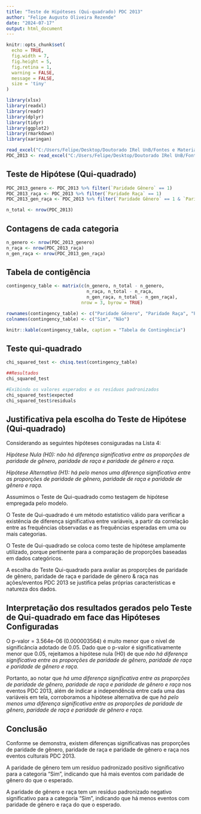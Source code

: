 ```yaml
---
title: "Teste de Hipóteses (Qui-quadrado) PDC 2013"
author: "Felipe Augusto Oliveira Rezende"
date: "2024-07-17"
output: html_document
---
```

```r

knitr::opts_chunk$set(
  echo = TRUE,
  fig.width = 7,
  fig.height = 5,
  fig.retina = 1,
  warning = FALSE,
  message = FALSE,
  size = 'tiny'
)
```

```r
library(xlsx)
library(readxl)
library(readr)
library(dplyr)
library(tidyr)
library(ggplot2)
library(rmarkdown)
library(xaringan)

read_excel("C:/Users/Felipe/Desktop/Doutorado IRel UnB/Fontes e Materiais de Pesquisa Empírica Doutorado/Base de Dados PDC 2013_MetQuanti_FelipeAugustoOliveiraRezende.xlsx")
PDC_2013 <- read_excel("C:/Users/Felipe/Desktop/Doutorado IRel UnB/Fontes e Materiais de Pesquisa Empírica Doutorado/Base de Dados PDC 2013_MetQuanti_FelipeAugustoOliveiraRezende.xlsx")

```

## Teste de Hipótese (Qui-quadrado)

```r

PDC_2013_genero <- PDC_2013 %>% filter(`Paridade Gênero` == 1)
PDC_2013_raça <- PDC_2013 %>% filter(`Paridade Raça` == 1)
PDC_2013_gen_raça <- PDC_2013 %>% filter(`Paridade Gênero` == 1 & `Paridade Raça` == 1)

n_total <- nrow(PDC_2013)
```

## Contagens de cada categoria

```r
n_genero <- nrow(PDC_2013_genero)
n_raça <- nrow(PDC_2013_raça)
n_gen_raça <- nrow(PDC_2013_gen_raça)
```

## Tabela de contigência

```r
contingency_table <- matrix(c(n_genero, n_total - n_genero,
                              n_raça, n_total - n_raça,
                              n_gen_raça, n_total - n_gen_raça),
                            nrow = 3, byrow = TRUE)

rownames(contingency_table) <- c("Paridade Gênero", "Paridade Raça", "Paridade Gênero e Raça")
colnames(contingency_table) <- c("Sim", "Não")

knitr::kable(contingency_table, caption = "Tabela de Contingência")
```

## Teste qui-quadrado

```r
chi_squared_test <- chisq.test(contingency_table)

##Resultados
chi_squared_test

#Exibindo os valores esperados e os resíduos padronizados
chi_squared_test$expected
chi_squared_test$residuals
```
## Justificativa pela escolha do Teste de Hipótese (Qui-quadrado)

Considerando as seguintes hipóteses consiguradas na Lista 4:

*Hipótese Nula (H0): não há diferença significativa entre as proporções de paridade de gênero, paridade de raça e paridade de gênero e raça.*

*Hipótese Alternativa (H1): há pelo menos uma diferença significativa entre as proporções de paridade de gênero, paridade de raça e paridade de gênero e raça.*

Assumimos o Teste de Qui-quadrado como testagem de hipótese empregada pelo modelo.

O Teste de Qui-quadrado é um método estatístico válido para verificar a existência de diferença significativa entre variáveis, a partir da correlação entre as frequências observadas e as frequências esperadas em uma ou mais categorias.

O Teste de Qui-quadrado se coloca como teste de hipótese amplamente utilizado, porque pertinente para a comparação de proporções baseadas em dados categóricos. 

A escolha do Teste Qui-quadrado para avaliar as proporções de paridade de gênero, paridade de raça e paridade de gênero & raça nas ações/eventos PDC 2013 se justifica pelas próprias características e natureza dos dados.

## Interpretação dos resultados gerados pelo Teste de Qui-quadrado em face das Hipóteses Configuradas

O p-valor = 3.564e-06 (0.000003564) é muito menor que o nível de significância adotado de 0.05. Dado que o p-valor é significativamente menor que 0.05, rejeitamos a hipótese nula (H0) de que *não há diferença significativa entre as proporções de paridade de gênero, paridade de raça e paridade de gênero e raça.*

Portanto, ao notar que *há uma diferença significativa entre as proporções de paridade de gênero, paridade de raça e paridade de gênero e raça* nos eventos PDC 2013, além de indicar a independência entre cada uma das variáveis em tela, corroboramos a hipótese alternativa de que *há pelo menos uma diferença significativa entre as proporções de paridade de gênero, paridade de raça e paridade de gênero e raça.*

## Conclusão

Conforme se demonstra, existem diferenças significativas nas proporções de paridade de gênero, paridade de raça e paridade de gênero e raça nos eventos culturais PDC 2013.

A paridade de gênero tem um resíduo padronizado positivo significativo para a categoria "Sim", indicando que há mais eventos com paridade de gênero do que o esperado.

A paridade de gênero e raça tem um resíduo padronizado negativo significativo para a categoria "Sim", indicando que há menos eventos com paridade de gênero e raça do que o esperado.